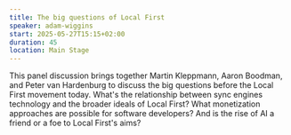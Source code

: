 ```yaml
---
title: The big questions of Local First
speaker: adam-wiggins
start: 2025-05-27T15:15+02:00
duration: 45
location: Main Stage
---
```


This panel discussion brings together Martin Kleppmann, Aaron Boodman, and Peter van Hardenburg to discuss the big questions before the Local First movement today. What's the relationship between sync engines technology and the broader ideals of Local First? What monetization approaches are possible for software developers? And is the rise of AI a friend or a foe to Local First's aims?